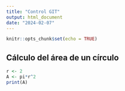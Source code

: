 ```yaml
---
title: "Control GIT"
output: html_document
date: "2024-02-07"
---
```


```r
knitr::opts_chunk$set(echo = TRUE)
```

## Cálculo del área de un círculo
```r
r <- 2
A <- pi*r^2
print(A)
```


